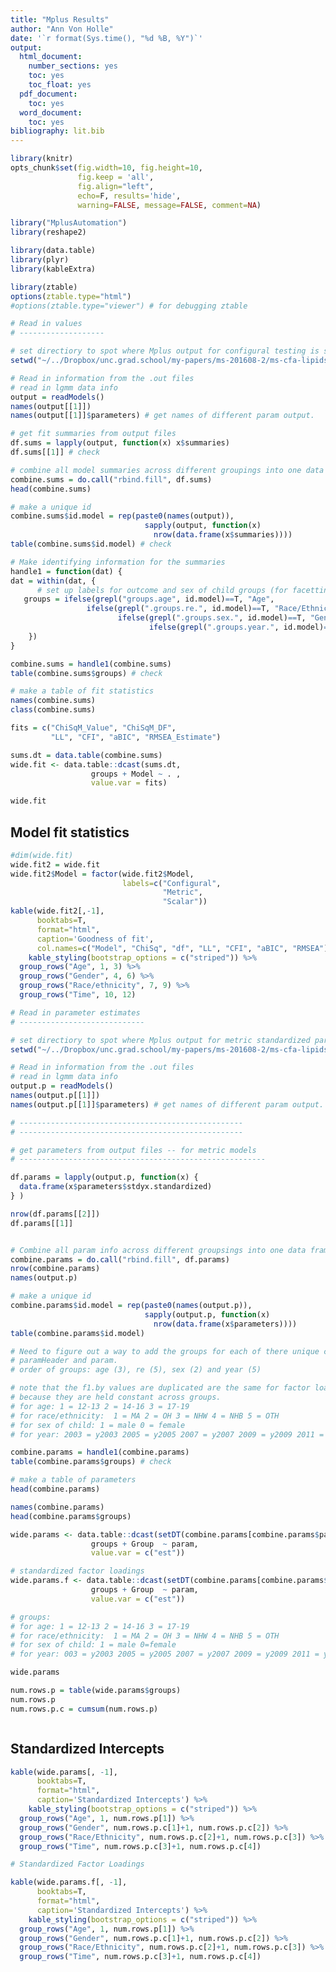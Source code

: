 ```yaml
---
title: "Mplus Results"
author: "Ann Von Holle"
date: '`r format(Sys.time(), "%d %B, %Y")`'
output:
  html_document:
    number_sections: yes
    toc: yes
    toc_float: yes
  pdf_document:
    toc: yes
  word_document:
    toc: yes
bibliography: lit.bib
---
```


```r

library(knitr)
opts_chunk$set(fig.width=10, fig.height=10, 
               fig.keep = 'all',
               fig.align="left", 
               echo=F, results='hide',
               warning=FALSE, message=FALSE, comment=NA)

library("MplusAutomation")
library(reshape2)

library(data.table)
library(plyr)
library(kableExtra)

library(ztable)
options(ztable.type="html")
#options(ztable.type="viewer") # for debugging ztable

```

```r

# Read in values
# -------------------

# set directiory to spot where Mplus output for configural testing is stored
setwd("~/../Dropbox/unc.grad.school/my-papers/ms-201608-2/ms-cfa-lipids/mplus/mplus-configural testing")

# Read in information from the .out files
# read in lgmm data info 
output = readModels()
names(output[[1]])
names(output[[1]]$parameters) # get names of different param output.
```

```r
# get fit summaries from output files
df.sums = lapply(output, function(x) x$summaries)
df.sums[[1]] # check

# combine all model summaries across different groupings into one data frame
combine.sums = do.call("rbind.fill", df.sums)
head(combine.sums)

# make a unique id
combine.sums$id.model = rep(paste0(names(output)),
                              sapply(output, function(x) 
                                nrow(data.frame(x$summaries))))
table(combine.sums$id.model) # check

# Make identifying information for the summaries
handle1 = function(dat) {
dat = within(dat, {
      # set up labels for outcome and sex of child groups (for facetting below)
   groups = ifelse(grepl("groups.age", id.model)==T, "Age",
                 ifelse(grepl(".groups.re.", id.model)==T, "Race/Ethnicity", 
                        ifelse(grepl(".groups.sex.", id.model)==T, "Gender",
                               ifelse(grepl(".groups.year.", id.model)==T, "Time", NA))))
    })
}

combine.sums = handle1(combine.sums)
table(combine.sums$groups) # check
```


```r

# make a table of fit statistics
names(combine.sums)
class(combine.sums)

fits = c("ChiSqM_Value", "ChiSqM_DF",
         "LL", "CFI", "aBIC", "RMSEA_Estimate")

sums.dt = data.table(combine.sums)
wide.fit <- data.table::dcast(sums.dt,
                  groups + Model ~ . , 
                  value.var = fits)

wide.fit

```

## Model fit statistics

```r

#dim(wide.fit)
wide.fit2 = wide.fit
wide.fit2$Model = factor(wide.fit2$Model,
                         labels=c("Configural",
                                  "Metric",
                                  "Scalar"))
kable(wide.fit2[,-1], 
      booktabs=T,
      format="html",
      caption='Goodness of fit',
      col.names=c("Model", "ChiSq", "df", "LL", "CFI", "aBIC", "RMSEA")) %>%
    kable_styling(bootstrap_options = c("striped")) %>%
  group_rows("Age", 1, 3) %>%
  group_rows("Gender", 4, 6) %>%
  group_rows("Race/ethnicity", 7, 9) %>%
  group_rows("Time", 10, 12)

```


```r

# Read in parameter estimates
# ----------------------------

# set directiory to spot where Mplus output for metric standardized param estimates are
setwd("~/../Dropbox/unc.grad.school/my-papers/ms-201608-2/ms-cfa-lipids/mplus/mplus-configural testing/no-test")

# Read in information from the .out files
# read in lgmm data info 
output.p = readModels()
names(output.p[[1]])
names(output.p[[1]]$parameters) # get names of different param output.
```



```r

# --------------------------------------------------
# --------------------------------------------------

# get parameters from output files -- for metric models 
# -------------------------------------------------------

df.params = lapply(output.p, function(x) {
  data.frame(x$parameters$stdyx.standardized)
} )

nrow(df.params[[2]])
df.params[[1]]


# Combine all param info across different groupsings into one data frame
combine.params = do.call("rbind.fill", df.params)
nrow(combine.params)
names(output.p)

# make a unique id
combine.params$id.model = rep(paste0(names(output.p)),
                              sapply(output.p, function(x) 
                                nrow(data.frame(x$parameters))))
table(combine.params$id.model)

# Need to figure out a way to add the groups for each of there unique combos of 
# paramHeader and param.
# order of groups: age (3), re (5), sex (2) and year (5)

# note that the f1.by values are duplicated are the same for factor loadings
# because they are held constant across groups.
# for age: 1 = 12-13 2 = 14-16 3 = 17-19
# for race/ethnicity:  1 = MA 2 = OH 3 = NHW 4 = NHB 5 = OTH
# for sex of child: 1 = male 0 = female
# for year: 2003 = y2003 2005 = y2005 2007 = y2007 2009 = y2009 2011 = y2011

combine.params = handle1(combine.params)
table(combine.params$groups) # check


```


```r

# make a table of parameters
head(combine.params)

names(combine.params)
head(combine.params$groups)

wide.params <- data.table::dcast(setDT(combine.params[combine.params$paramHeader=="Intercepts",]),
                  groups + Group  ~ param,
                  value.var = c("est"))

# standardized factor loadings
wide.params.f <- data.table::dcast(setDT(combine.params[combine.params$paramHeader=="F1.BY",]),
                  groups + Group  ~ param,
                  value.var = c("est"))

# groups:
# for age: 1 = 12-13 2 = 14-16 3 = 17-19
# for race/ethnicity:  1 = MA 2 = OH 3 = NHW 4 = NHB 5 = OTH
# for sex of child: 1 = male 0=female
# for year: 003 = y2003 2005 = y2005 2007 = y2007 2009 = y2009 2011 = y2011

wide.params

num.rows.p = table(wide.params$groups)
num.rows.p
num.rows.p.c = cumsum(num.rows.p)



```

## Standardized Intercepts

```r

kable(wide.params[, -1], 
      booktabs=T,
      format="html",
      caption='Standardized Intercepts') %>%
    kable_styling(bootstrap_options = c("striped")) %>%
  group_rows("Age", 1, num.rows.p[1]) %>%
  group_rows("Gender", num.rows.p.c[1]+1, num.rows.p.c[2]) %>%
  group_rows("Race/Ethnicity", num.rows.p.c[2]+1, num.rows.p.c[3]) %>%
  group_rows("Time", num.rows.p.c[3]+1, num.rows.p.c[4])

```



```r
# Standardized Factor Loadings

kable(wide.params.f[, -1], 
      booktabs=T,
      format="html",
      caption='Standardized Intercepts') %>%
    kable_styling(bootstrap_options = c("striped")) %>%
  group_rows("Age", 1, num.rows.p[1]) %>%
  group_rows("Gender", num.rows.p.c[1]+1, num.rows.p.c[2]) %>%
  group_rows("Race/Ethnicity", num.rows.p.c[2]+1, num.rows.p.c[3]) %>%
  group_rows("Time", num.rows.p.c[3]+1, num.rows.p.c[4])

```